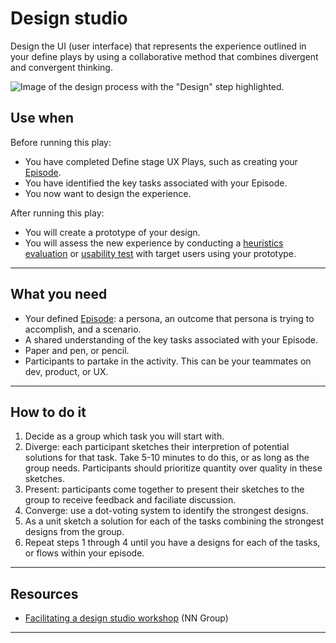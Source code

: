 # Design studio

Design the UI (user interface) that represents the experience outlined in your define plays by using a collaborative method that combines divergent and convergent thinking.

<ImageBlock>

![Image of the design process with the "Design" step highlighted.](./images/design-studio.png)

</ImageBlock>

## Use when 

Before running this play:

- You have completed Define stage UX Plays, such as creating your [Episode](/core/other/ux-plays/episode-model).
- You have identified the key tasks associated with your Episode.
- You now want to design the experience.

After running this play:

- You will create a prototype of your design.
- You will assess the new experience by conducting a [heuristics evaluation](/core/other/ux-plays/heuristic-evaluation) or [usability test](/core/other/ux-plays/usability-test) with target users using your prototype.

---

## What you need

- Your defined [Episode](/core/other/ux-plays/episode-model): a persona, an outcome that persona is trying to accomplish, and a scenario.
- A shared understanding of the key tasks associated with your Episode.
- Paper and pen, or pencil.
- Participants to partake in the activity. This can be your teammates on dev, product, or UX.

---

## How to do it

1. Decide as a group which task you will start with.
2. Diverge: each participant sketches their interpretion of potential solutions for that task. Take 5-10 minutes to do this, or as long as the group needs. Participants should prioritize quantity over quality in these sketches.
3. Present: participants come together to present their sketches to the group to receive feedback and faciliate discussion.
4. Converge: use a dot-voting system to identify the strongest designs.
5. As a unit sketch a solution for each of the tasks combining the strongest designs from the group.
6. Repeat steps 1 through 4 until you have a designs for each of the tasks, or flows within your episode.

---

## Resources 

- [Facilitating a design studio workshop](https://www.nngroup.com/articles/facilitating-design-studio-workshop/) (NN Group)

---

<PlayHelp />
